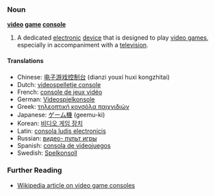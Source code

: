 === Noun ===
'''[[video]] [[game]] [[console]]'''

#A dedicated [[electronic]] [[device]] that is designed to play [[video game]]s, especially in accompaniment with a [[television]].  

==== Translations ====
*Chinese: [[电子游戏控制台]] (dianzi youxí huxi kongzhitai)
*Dutch: [[videospelletje console]]
*French: [[console de jeux vidéo]]
*German: [[Videospielkonsole]]
*Greek: [[τηλεοπτική κονσόλα παιχνιδιών]]
*Japanese: [[ゲーム機]] (geemu-ki)
*Korean: [[비디오 게임 장치]]
*Latin: [[consola ludis electronicis]]
*Russian: [[видео- пульт игры]]
*Spanish: [[consola de videojuegos]]
*Swedish: [[Spelkonsoll]]

=== Further Reading ===
*[[w:Video game console|Wikipedia article on video game consoles]]